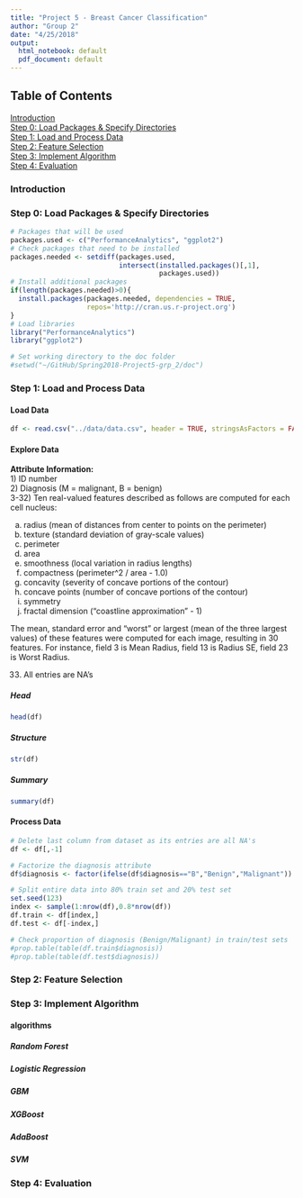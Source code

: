 ```yaml
---
title: "Project 5 - Breast Cancer Classification"
author: "Group 2"
date: "4/25/2018"
output:
  html_notebook: default
  pdf_document: default
---
```

## Table of Contents  
[Introduction](#Intro)  
[Step 0: Load Packages & Specify Directories](#Step0)  
[Step 1: Load and Process Data](#Step1)  
[Step 2: Feature Selection](#Step2)  
[Step 3: Implement Algorithm](#Step3)  
[Step 4: Evaluation](#Step3)  

### Introduction {#Intro}   

### Step 0: Load Packages & Specify Directories {#Step0}  
```r
# Packages that will be used
packages.used <- c("PerformanceAnalytics", "ggplot2")
# Check packages that need to be installed
packages.needed <- setdiff(packages.used, 
                           intersect(installed.packages()[,1], 
                                     packages.used))
# Install additional packages
if(length(packages.needed)>0){
  install.packages(packages.needed, dependencies = TRUE,
                   repos='http://cran.us.r-project.org')
}
# Load libraries  
library("PerformanceAnalytics")
library("ggplot2")

# Set working directory to the doc folder 
#setwd("~/GitHub/Spring2018-Project5-grp_2/doc")
```

### Step 1: Load and Process Data {#Step1}  
#### Load Data
```r
df <- read.csv("../data/data.csv", header = TRUE, stringsAsFactors = FALSE)
```
#### Explore Data {.tabset}
**Attribute Information:**  
1) ID number  
2) Diagnosis (M = malignant, B = benign)   
3-32) Ten real-valued features described as follows are computed for each cell nucleus:  

a) radius (mean of distances from center to points on the perimeter)  
b) texture (standard deviation of gray-scale values)  
c) perimeter  
d) area  
e) smoothness (local variation in radius lengths)  
f) compactness (perimeter^2 / area - 1.0)  
g) concavity (severity of concave portions of the contour)  
h) concave points (number of concave portions of the contour)   
i) symmetry  
j) fractal dimension ("coastline approximation" - 1)   

The mean, standard error and "worst" or largest (mean of the three largest values) of these features were computed for each image, resulting in 30 features. For instance, field 3 is Mean Radius, field 13 is Radius SE, field 23 is Worst Radius.   

33) All entries are NA's   

##### Head  
```r
head(df)
```

##### Structure  
```r
str(df)
```
##### Summary
```r
summary(df)
```

#### Process Data  
```r
# Delete last column from dataset as its entries are all NA's
df <- df[,-1]

# Factorize the diagnosis attribute
df$diagnosis <- factor(ifelse(df$diagnosis=="B","Benign","Malignant"))

# Split entire data into 80% train set and 20% test set
set.seed(123)
index <- sample(1:nrow(df),0.8*nrow(df))
df.train <- df[index,]
df.test <- df[-index,]

# Check proportion of diagnosis (Benign/Malignant) in train/test sets
#prop.table(table(df.train$diagnosis))
#prop.table(table(df.test$diagnosis))
```

### Step 2: Feature Selection {#Step2}
 

### Step 3: Implement Algorithm  {#Step3}  


#### algorithms {.tabset}  
##### Random Forest    
##### Logistic Regression  
##### GBM  
##### XGBoost  
##### AdaBoost  
##### SVM    

### Step 4: Evaluation  {#Step4} 